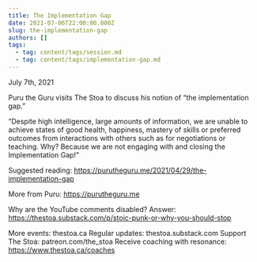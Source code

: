 ```yaml
---
title: The Implementation Gap
date: 2021-07-06T22:00:00.000Z
slug: the-implementation-gap
authors: []
tags:
  - tag: content/tags/session.md
  - tag: content/tags/implementation-gap.md
---
```


July 7th, 2021

Puru the Guru visits The Stoa to discuss his notion of “the implementation gap.”

“Despite high intelligence, large amounts of information, we are unable to achieve states of good health, happiness, mastery of skills or preferred outcomes from interactions with others such as for negotiations or teaching. Why? Because we are not engaging with and closing the Implementation Gap!”

Suggested reading: https://purutheguru.me/2021/04/29/the-implementation-gap

More from Puru: https://purutheguru.me

Why are the YouTube comments disabled? Answer: https://thestoa.substack.com/p/stoic-punk-or-why-you-should-stop

More events: thestoa.ca
Regular updates: thestoa.substack.com
Support The Stoa: patreon.com/the_stoa
Receive coaching with resonance: https://www.thestoa.ca/coaches
